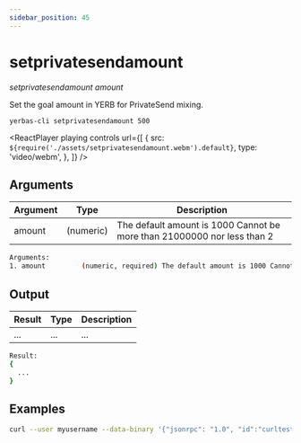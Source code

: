 ```yaml
---
sidebar_position: 45
---
```



# setprivatesendamount

_setprivatesendamount amount_

Set the goal amount in YERB for PrivateSend mixing.

`yerbas-cli setprivatesendamount 500`

<ReactPlayer
  playing
  controls
  url={[
    {
      src: `${require('./assets/setprivatesendamount.webm').default}`,
      type: 'video/webm',
    },
  ]}
/>

## Arguments

| Argument | Type      | Description                                                             |
| -------- | --------- | ----------------------------------------------------------------------- |
| amount   | (numeric) | The default amount is 1000 Cannot be more than 21000000 nor less than 2 |

```bash
Arguments:
1. amount         (numeric, required) The default amount is 1000 Cannot be more than 21000000 nor less than 2
```

## Output

| Result | Type | Description |
| ------ | ---- | ----------- |
| ...    | ...  | ...         |

```bash
Result:
{
  ...
}
```

## Examples

```bash
curl --user myusername --data-binary '{"jsonrpc": "1.0", "id":"curltest", "method": "setprivatesendamount", "params": [208] }' -H 'content-type: text/plain;' http://127.0.0.1:9998/
```
